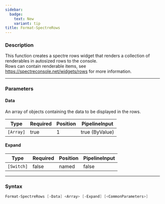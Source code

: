 ```yaml
---
sidebar:
  badge:
    text: New
    variant: tip
title: Format-SpectreRows
---
```








### Description

This function creates a spectre rows widget that renders a collection of renderables in autosized rows to the console.  
Rows can contain renderable items, see https://spectreconsole.net/widgets/rows for more information.



---


### Parameters
#### **Data**

An array of objects containing the data to be displayed in the rows.






|Type     |Required|Position|PipelineInput |
|---------|--------|--------|--------------|
|`[Array]`|true    |1       |true (ByValue)|



#### **Expand**




|Type      |Required|Position|PipelineInput|
|----------|--------|--------|-------------|
|`[Switch]`|false   |named   |false        |





---


### Syntax
```powershell
Format-SpectreRows [-Data] <Array> [-Expand] [<CommonParameters>]
```

